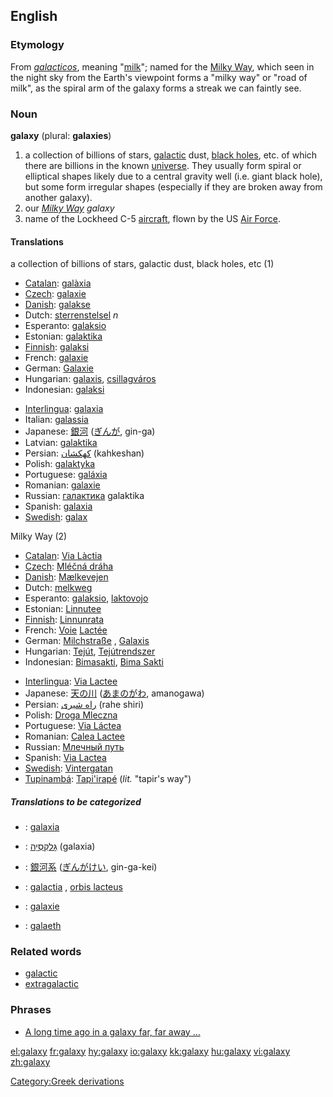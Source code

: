 ==English==
{{wikipedia}}
=== Etymology ===
From {{Gr.}} ''[[galacticos]]'', meaning "[[milk]]"; named for the [[Milky Way]], which seen in the night sky from the Earth's viewpoint forms a "milky way" or "road of milk", as the spiral arm of the galaxy forms a streak we can faintly see. 

=== Noun ===
'''galaxy''' (plural: '''galaxies''')

# a collection of billions of stars, [[galactic]] dust, [[black hole]]s, etc.  of which there are billions in the known [[universe]].  They usually form spiral or elliptical shapes likely due to a central gravity well (i.e. giant black hole), but some form irregular shapes (especially if they are broken away from another galaxy).
# our ''[[Milky Way]] galaxy''
# name of the Lockheed C-5 [[aircraft]], flown by the US [[Air Force]].

==== Translations ====
;a collection of billions of stars, galactic dust, black holes, etc (1)
{{top}}
*[[Catalan]]: [[galàxia]]
*[[Czech]]: [[galaxie]] {{f}}
*[[Danish]]: [[galakse]]
*Dutch: [[sterrenstelsel]] ''n''
*Esperanto: [[galaksio]]
*Estonian: [[galaktika]]
*[[Finnish]]: [[galaksi]]
*French: [[galaxie]] {{f}}
*German: [[Galaxie]] {{f}}
*Hungarian: [[galaxis]], [[csillagváros]]
*Indonesian: [[galaksi]]
{{mid}}
*[[Interlingua]]: [[galaxia]]
*Italian: [[galassia]] {{f}}
*Japanese: [[銀河]] ([[ぎんが]], gin-ga)
*Latvian: [[galaktika]] {{f}}
*Persian: [[كهكشان]] (kahkeshan)
*Polish: [[galaktyka]] {{f}}
*Portuguese: [[galáxia]] {{f}}
*Romanian: [[galaxie]] {{f}}
*Russian: [[галактика]] galaktika
*Spanish: [[galaxia]]
*[[Swedish]]: [[galax]]
{{bottom}}

;Milky Way (2)
{{top}}
*[[Catalan]]: [[Via Làctia]]
*[[Czech]]: [[Mléčná dráha]] {{f}}
*[[Danish]]: [[Mælkevejen]]
*Dutch: [[melkweg]] {{f}}
*Esperanto: [[galaksio]], [[laktovojo]]
*Estonian: [[Linnutee]]
*[[Finnish]]: [[Linnunrata]]
*French: [[Voie]] [[Lactée]] {{f}}
*German: [[Milchstraße]] {{f}}, [[Galaxis]] {{f}}
*Hungarian: [[Tejút]], [[Tejútrendszer]]
*Indonesian: [[Bimasakti]], [[Bima Sakti]]
{{mid}}
*[[Interlingua]]: [[Via Lactee]]
*Japanese: [[天の川]] ([[あまのがわ]], amanogawa)
*Persian: [[راه شیری]] (rahe shiri)
*Polish: [[Droga Mleczna]] {{f}}
*Portuguese: [[Via Láctea]] {{f}}
*Romanian: [[Calea Lactee]] {{f}}
*Russian: [[Млечный путь]]
*Spanish: [[Via Lactea]]
*[[Swedish]]: [[Vintergatan]]
*[[Tupinambá]]: [[Tapi'irapé]] (''lit.'' "tapir's way")
{{bottom}}

=====Translations to be categorized=====
{{checktrans}}
{{top}}
*{{ttbc|Greek}}: [[galaxia]]
*{{ttbc|Hebrew}}: [[גלקסיה|גָּלַקְסְיָה]] (galaxia) {{f}}
*{{ttbc|Japanese}}: [[銀河系]] ([[ぎんがけい]], gin-ga-kei)
*{{ttbc|Latin}}: [[galactia]] {{f}}, [[orbis lacteus]] {{f}}
{{mid}}
*{{ttbc|Novial}}: [[galaxie]]
*{{ttbc|Welsh}}: [[galaeth]] {{mf}}
{{bottom}}

=== Related words ===

*[[galactic]]
*[[extragalactic]]

=== Phrases ===

*[[A long time ago in a galaxy far, far away ...]]
[[Category:Greek derivations]]

[[el:galaxy]]
[[fr:galaxy]]
[[hy:galaxy]]
[[io:galaxy]]
[[kk:galaxy]]
[[hu:galaxy]]
[[vi:galaxy]]
[[zh:galaxy]]